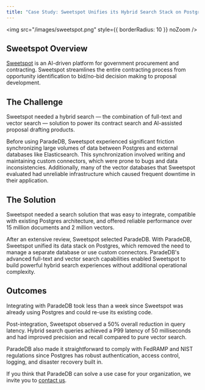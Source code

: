 ```yaml
---
title: "Case Study: Sweetspot Unifies its Hybrid Search Stack on Postgres with ParadeDB"
---
```


<img
  src="/images/sweetspot.png"
  style={{ borderRadius: 10 }}
  noZoom
/>

## Sweetspot Overview

[Sweetspot](https://sweetspot.so) is an AI-driven platform for government procurement and contracting. Sweetspot streamlines the entire contracting process from 
opportunity identification to bid/no-bid decision making to proposal development.  

## The Challenge

Sweetspot needed a hybrid search — the combination of full-text and vector search — solution to power its contract search and AI-assisted proposal drafting products. 

Before using ParadeDB, Sweetspot experienced significant friction synchronizing large volumes of data between Postgres and external databases like Elasticsearch. 
This synchronization involved writing and maintaining custom connectors, which were prone to bugs and data inconsistencies. Additionally, many of the vector 
databases that Sweetspot evaluated had unreliable infrastructure which caused frequent downtime in their application.

## The Solution

Sweetspot needed a search solution that was easy to integrate, compatible with existing Postgres architecture, and offered reliable performance over 
15 million documents and 2 million vectors.

After an extensive review, Sweetspot selected ParadeDB. With ParadeDB, Sweetspot unified its data stack on Postgres, which removed the need to manage a 
separate database or use custom connectors. ParadeDB's advanced full-text and vector search capabilities enabled Sweetspot to build powerful hybrid search 
experiences without additional operational complexity.

## Outcomes

Integrating with ParadeDB took less than a week since Sweetspot was already using Postgres and could re-use its existing code.

Post-integration, Sweetspot observed a 50% overall reduction in query latency. Hybrid search queries achieved a P99 latency of 50 milliseconds and had improved 
precision and recall compared to pure vector search.

ParadeDB also made it straightforward to comply with FedRAMP and NIST regulations since Postgres has robust authentication, access control, logging, and disaster 
recovery built in. 

If you think that ParadeDB can solve a use case for your organization, we invite you to [contact us](mailto:sales@paradedb.com).
